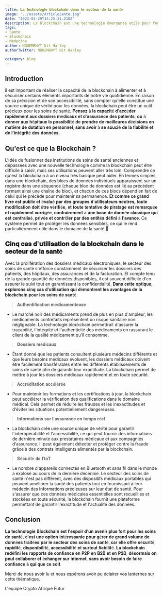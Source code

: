 ```yaml
---
title: 𝐋𝐚 𝐭𝐞𝐜𝐡𝐧𝐨𝐥𝐨𝐠𝐢𝐞 𝐛𝐥𝐨𝐜𝐤𝐜𝐡𝐚𝐢𝐧 𝐝𝐚𝐧𝐬 𝐥𝐞 𝐬𝐞𝐜𝐭𝐞𝐮𝐫 𝐝𝐞 𝐥𝐚 𝐬𝐚𝐧𝐭é
image: "../assets/ArticleSante.jpg"
date: "2023-01-29T14:25:31.210Z"
description: La blockchain est une technologie émergente utile pour fournir des solutions innovantes dans divers secteurs, dont la santé.
tags:
- Sante
- Blockchain
- Medecine
author: NGUEMBHYT Nit Harley
authorTwitter: NGUEMBHYT Nit Harley

category: blog
---
```

## Introduction

il est important de réaliser la capacité de la blockchain à alimenter et à sécuriser certains éléments importants de notre vie quotidienne. En raison de sa précision et de son accessibilité, sans compter qu'elle constitue une source unique de vérité pour les données, la blockchain peut être un outil précieux pour les soins de santé. 𝐏𝐞𝐧𝐬𝐞𝐳 à 𝐥𝐚 𝐜𝐚𝐩𝐚𝐜𝐢𝐭é 𝐝'𝐚𝐜𝐜é𝐝𝐞𝐫 𝐫𝐚𝐩𝐢𝐝𝐞𝐦𝐞𝐧𝐭 𝐚𝐮𝐱 𝐝𝐨𝐬𝐬𝐢𝐞𝐫𝐬 𝐦é𝐝𝐢𝐜𝐚𝐮𝐱 𝐞𝐭 𝐝'𝐚𝐬𝐬𝐮𝐫𝐚𝐧𝐜𝐞 𝐝𝐞𝐬 𝐩𝐚𝐭𝐢𝐞𝐧𝐭𝐬, 𝐨𝐮 à 𝐝𝐨𝐧𝐧𝐞𝐫 𝐚𝐮𝐱 𝐡ô𝐩𝐢𝐭𝐚𝐮𝐱 𝐥𝐚 𝐩𝐨𝐬𝐬𝐢𝐛𝐢𝐥𝐢𝐭é 𝐝𝐞 𝐩𝐫𝐞𝐧𝐝𝐫𝐞 𝐝𝐞 𝐦𝐞𝐢𝐥𝐥𝐞𝐮𝐫𝐞𝐬 𝐝é𝐜𝐢𝐬𝐢𝐨𝐧𝐬 𝐞𝐧 𝐦𝐚𝐭𝐢è𝐫𝐞 𝐝𝐞 𝐝𝐨𝐭𝐚𝐭𝐢𝐨𝐧 𝐞𝐧 𝐩𝐞𝐫𝐬𝐨𝐧𝐧𝐞𝐥, 𝐬𝐚𝐧𝐬 𝐚𝐯𝐨𝐢𝐫 à 𝐬𝐞 𝐬𝐨𝐮𝐜𝐢é 𝐝𝐞 𝐥𝐚 𝐟𝐢𝐚𝐛𝐢𝐥𝐢𝐭é 𝐞𝐭 𝐝𝐞 𝐥'𝐢𝐧𝐭é𝐠𝐫𝐢𝐭é 𝐝𝐞𝐬 𝐝𝐨𝐧𝐧é𝐞𝐬.

## Qu'est ce que la Blockchain ?

L'idée de fusionner des institutions de soins de santé anciennes et dépassées avec une nouvelle technologie comme la blockchain peut être difficile à saisir, mais ses utilisations peuvent aller très loin. Comprendre ce qu'est la blockchain à un niveau très basique peut aider.
En termes simples, dans une blockchain, des blocs de données individuels apparaissent sur un registre dans une séquence (chaque bloc de données est lié au précédent formant ainsi une chaîne de bloc), et chacun de ces blocs dépend en fait de celui qui le précède pour maintenir sa permanence. 𝐄𝐭 𝐜𝐨𝐦𝐦𝐞 𝐜𝐞 𝐠𝐫𝐚𝐧𝐝 𝐥𝐢𝐯𝐫𝐞 𝐞𝐬𝐭 𝐩𝐮𝐛𝐥𝐢𝐜 𝐞𝐭 é𝐯𝐚𝐥𝐮é 𝐩𝐚𝐫 𝐝𝐞𝐬 𝐠𝐫𝐨𝐮𝐩𝐞𝐬 𝐝'𝐮𝐭𝐢𝐥𝐢𝐬𝐚𝐭𝐞𝐮𝐫𝐬 𝐧𝐞𝐮𝐭𝐫𝐞𝐬, 𝐭𝐨𝐮𝐭𝐞 𝐦𝐨𝐝𝐢𝐟𝐢𝐜𝐚𝐭𝐢𝐨𝐧 𝐝𝐨𝐢𝐭 ê𝐭𝐫𝐞 𝐯é𝐫𝐢𝐟𝐢é𝐞, 𝐞𝐭 𝐭𝐨𝐮𝐭𝐞 𝐭𝐞𝐧𝐭𝐚𝐭𝐢𝐯𝐞 𝐝𝐞 𝐩𝐢𝐫𝐚𝐭𝐚𝐠𝐞 𝐞𝐬𝐭 𝐫𝐞𝐦𝐚𝐫𝐪𝐮é𝐞 𝐞𝐭 𝐫𝐚𝐩𝐢𝐝𝐞𝐦𝐞𝐧𝐭 𝐜𝐨𝐫𝐫𝐢𝐠é𝐞, 𝐜𝐨𝐧𝐭𝐫𝐚𝐢𝐫𝐞𝐦𝐞𝐧𝐭 à 𝐮𝐧𝐞 𝐛𝐚𝐬𝐞 𝐝𝐞 𝐝𝐨𝐧𝐧é𝐞 𝐜𝐥𝐚𝐬𝐬𝐢𝐪𝐮𝐞 𝐪𝐮𝐢 𝐞𝐬𝐭 𝐜𝐞𝐧𝐭𝐫𝐚𝐥𝐢𝐬é, 𝐩𝐫𝐢𝐯é𝐞 𝐞𝐭 𝐜𝐨𝐧𝐭𝐫ô𝐥𝐞𝐫 𝐩𝐚𝐫 𝐝𝐞𝐬 𝐞𝐧𝐭𝐢𝐭é𝐬 𝐝é𝐟𝐢𝐧𝐢 à 𝐥'𝐚𝐯𝐚𝐧𝐜𝐞.
Ce système permet de protéger les données sensibles, ce qui le rend particulièrement utile dans le domaine de la santé.🔐

## 𝐂𝐢𝐧𝐪 𝐜𝐚𝐬 𝐝'𝐮𝐭𝐢𝐥𝐢𝐬𝐚𝐭𝐢𝐨𝐧 𝐝𝐞 𝐥𝐚 𝐛𝐥𝐨𝐜𝐤𝐜𝐡𝐚𝐢𝐧 𝐝𝐚𝐧𝐬 𝐥𝐞 𝐬𝐞𝐜𝐭𝐞𝐮𝐫 𝐝𝐞 𝐥𝐚 𝐬𝐚𝐧𝐭é

Avec la prolifération des dossiers médicaux électroniques, le secteur des soins de santé s'efforce constamment de sécuriser les dossiers des patients, des hôpitaux, des assurances et de la facturation. Et compte tenu de la grande quantité de données disponibles, il est souvent difficile d'en assurer le suivi tout en garantissant la confidentialité. 𝐃𝐚𝐧𝐬 𝐜𝐞𝐭𝐭𝐞 𝐨𝐩𝐭𝐢𝐪𝐮𝐞, 𝐞𝐱𝐩𝐥𝐨𝐫𝐨𝐧𝐬 𝐜𝐢𝐧𝐪 𝐜𝐚𝐬 𝐝'𝐮𝐭𝐢𝐥𝐢𝐬𝐚𝐭𝐢𝐨𝐧 𝐪𝐮𝐢 𝐝é𝐦𝐨𝐧𝐭𝐫𝐞𝐧𝐭 𝐥𝐞𝐬 𝐚𝐯𝐚𝐧𝐭𝐚𝐠𝐞𝐬 𝐝𝐞 𝐥𝐚 𝐛𝐥𝐨𝐜𝐤𝐜𝐡𝐚𝐢𝐧 𝐩𝐨𝐮𝐫 𝐥𝐞𝐬 𝐬𝐨𝐢𝐧𝐬 𝐝𝐞 𝐬𝐚𝐧𝐭é.

> 𝐀𝐮𝐭𝐡𝐞𝐧𝐭𝐢𝐟𝐢𝐜𝐚𝐭𝐢𝐨𝐧 𝐦é𝐝𝐢𝐜𝐚𝐦𝐞𝐧𝐭𝐞𝐮𝐬𝐞

- Le marché noir des médicaments prend de plus en plus d'ampleur, les médicaments contrefaits représentent un risque sanitaire non négligeable. La technologie blockchain permettrait d'assurer la traçabilité, l'intégrité et l'authenticité des médicaments en rassurant le client de la qualité médicament qu'il consomme.

> 𝐃𝐨𝐬𝐬𝐢𝐞𝐫𝐬 𝐦é𝐝𝐢𝐜𝐚𝐮𝐱

- Étant donné que les patients consultent plusieurs médecins différents et que leurs besoins médicaux évoluent, les dossiers médicaux doivent être facilement transférables entre les différents établissements de soins de santé afin de garantir leur exactitude. La blockchain permet de mettre à jour les dossiers médicaux rapidement et en toute sécurité.

> 𝐀𝐜𝐜𝐫é𝐝𝐢𝐭𝐚𝐭𝐢𝐨𝐧 𝐚𝐜𝐜é𝐥é𝐫é𝐞

- Pour maintenir les formations et les certifications à jour, la blockchain peut accélérer la vérification des qualifications dans le domaine médical. Cela permet de réduire les fraudes et les inexactitudes et d'éviter les situations potentiellement dangereuses.

> 𝐈𝐧𝐟𝐨𝐫𝐦𝐚𝐭𝐢𝐨𝐧𝐬 𝐬𝐮𝐫 𝐥'𝐚𝐬𝐬𝐮𝐫𝐚𝐧𝐜𝐞 𝐞𝐧 𝐭𝐞𝐦𝐩𝐬 𝐫é𝐞𝐥

- La blockchain crée une source unique de vérité pour garantir l'interopérabilité et l'accessibilité, ce qui peut fournir des informations de dernière minute aux prestataires médicaux et aux compagnies d'assurance. Il peut également détecter et protéger contre la fraude grâce à des contrats intelligents alimentés par la blockchain.

> 𝐒é𝐜𝐮𝐫𝐢𝐭é 𝐝𝐞 𝐥’𝐈𝐨𝐓

- Le nombre d'appareils connectés en Bluetooth et sans fil dans le monde a explosé au cours de la dernière décennie. Le secteur des soins de santé n'est pas différent, avec des dispositifs médicaux portables qui peuvent améliorer la santé des patients tout en fournissant à leur médecin des informations précieuses sur leur état de santé.
Pour s'assurer que ces données médicales essentielles sont recueillies et stockées en toute sécurité, la blockchain fournit une plateforme permettant de garantir l'exactitude et l'actualité des données.

## Conclusion

𝐋𝐚 𝐭𝐞𝐜𝐡𝐧𝐨𝐥𝐨𝐠𝐢𝐞 𝐁𝐥𝐨𝐜𝐤𝐜𝐡𝐚𝐢𝐧 𝐞𝐬𝐭 𝐥'𝐞𝐬𝐩𝐨𝐢𝐫 𝐝'𝐮𝐧 𝐚𝐯𝐞𝐧𝐢𝐫 𝐩𝐥𝐮𝐬 𝐟𝐨𝐫𝐭 𝐩𝐨𝐮𝐫 𝐥𝐞𝐬 𝐬𝐨𝐢𝐧𝐬 𝐝𝐞 𝐬𝐚𝐧𝐭é, 𝐜'𝐞𝐬𝐭 𝐮𝐧𝐞 𝐨𝐩𝐭𝐢𝐨𝐧 𝐢𝐧𝐭é𝐫𝐞𝐬𝐬𝐚𝐧𝐭𝐞 𝐩𝐨𝐮𝐫 𝐠é𝐫𝐞𝐫 𝐝𝐞 𝐠𝐫𝐚𝐧𝐝 𝐯𝐨𝐥𝐮𝐦𝐞 𝐝𝐞 𝐝𝐨𝐧𝐧é𝐞𝐬 𝐭𝐫𝐚𝐢𝐭é𝐞𝐬 𝐩𝐚𝐫 𝐥𝐞 𝐬𝐞𝐜𝐭𝐞𝐮𝐫 𝐝𝐞𝐬 𝐬𝐨𝐢𝐧𝐬 𝐝𝐞 𝐬𝐚𝐧𝐭é, 𝐜𝐚𝐫 𝐞𝐥𝐥𝐞 𝐨𝐟𝐟𝐫𝐞 𝐬é𝐜𝐮𝐫𝐢𝐭é, 𝐫𝐚𝐩𝐢𝐝𝐢𝐭é, 𝐝𝐢𝐬𝐩𝐨𝐧𝐢𝐛𝐢𝐥𝐢𝐭é, 𝐚𝐜𝐜𝐞𝐬𝐬𝐢𝐛𝐢𝐥𝐢𝐭é 𝐞𝐭 𝐬𝐮𝐫𝐭𝐨𝐮𝐭 𝐟𝐢𝐚𝐛𝐢𝐥𝐢𝐭é. 𝐋𝐚 𝐛𝐥𝐨𝐜𝐤𝐜𝐡𝐚𝐢𝐧 𝐫𝐞𝐝é𝐟𝐢𝐧𝐢 𝐥𝐞𝐬 𝐫𝐚𝐩𝐩𝐨𝐫𝐭𝐬 𝐝𝐞 𝐜𝐨𝐧𝐟𝐢𝐚𝐧𝐜𝐞 𝐞𝐧 𝐏𝟐𝐏 𝐞𝐧 𝐁𝟐𝐁 𝐞𝐭 𝐞𝐧 𝐏𝟐𝐁, 𝐝é𝐬𝐨𝐫𝐦𝐚𝐢𝐬 𝐨𝐧 𝐩𝐞𝐮𝐭 𝐜𝐨𝐥𝐥𝐚𝐛𝐨𝐫𝐞𝐫 𝐞𝐭 é𝐜𝐡𝐚𝐧𝐠𝐞𝐫 𝐬𝐮𝐫 𝐢𝐧𝐭𝐞𝐫𝐧𝐞𝐭, 𝐬𝐚𝐧𝐬 𝐚𝐯𝐨𝐢𝐫 𝐛𝐞𝐬𝐨𝐢𝐧 𝐝𝐞 𝐟𝐚𝐢𝐫𝐞 𝐜𝐨𝐧𝐟𝐢𝐚𝐧𝐜𝐞 à 𝐪𝐮𝐢 𝐪𝐮𝐞 𝐜𝐞 𝐬𝐨𝐢𝐭.

Merci de nous avoir lu et nous espérons avoir pu éclairer vos lanternes sur cette thématique.

L'equipe Crypto Afrique Futur


